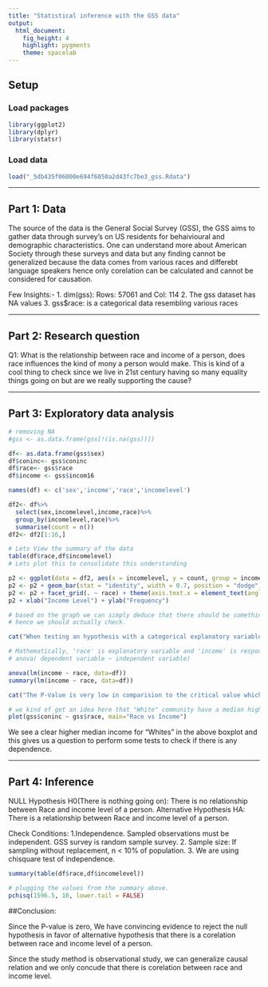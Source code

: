 ```yaml
---
title: "Statistical inference with the GSS data"
output: 
  html_document: 
    fig_height: 4
    highlight: pygments
    theme: spacelab
---
```


## Setup

### Load packages

```r
library(ggplot2)
library(dplyr)
library(statsr)
```

### Load data

```r
load("_5db435f06000e694f6050a2d43fc7be3_gss.Rdata")
```

* * *

## Part 1: Data

The source of the data is the General Social Survey (GSS), the GSS aims to gather data through survey's on US residents for behaivioural and demographic characteristics. One can understand more about American Society through these surveys and data but any finding cannot be generalized because the data comes from various races and differebt language speakers hence only corelation can be calculated and cannot be considered for causation.

Few Insights:-
1. dim(gss): Rows: 57061 and Col: 114
2. The gss dataset has NA values
3. gss$race: is a categorical data resembling various races

* * *

## Part 2: Research question


Q1: What is the relationship between race and income of a person, does race influences the kind of mony a person would make. This is kind of a cool thing to check since we live in 21st century having so many equality things going on but are we really supporting the cause?

* * *

## Part 3: Exploratory data analysis

```r
# removing NA
#gss <- as.data.frame(gss[!(is.na(gss))])

df<- as.data.frame(gss$sex)
df$coninc<- gss$coninc
df$race<- gss$race
df$income <- gss$incom16

names(df) <- c('sex','income','race','incomelevel')

df2<- df%>%
  select(sex,incomelevel,income,race)%>%
  group_by(incomelevel,race)%>%
  summarise(count = n())
df2<- df2[1:16,]

# Lets View the summary of the data
table(df$race,df$incomelevel)
# Lets plot this to consolidate this understanding

p2 <- ggplot(data = df2, aes(x = incomelevel, y = count, group = incomelevel, fill = incomelevel))
p2 <- p2 + geom_bar(stat = "identity", width = 0.7, position = "dodge") + theme_bw()
p2 <- p2 + facet_grid(. ~ race) + theme(axis.text.x = element_text(angle = 90))
p2 + xlab("Income Level") + ylab("Frequency")

# based on the graph we can simply deduce that there should be something with race and incomelevel
# hence we should actually check.
```

```r

cat("When testing an hypothesis with a categorical explanatory variable and a quantitative response variable, the tool normally used in statistics is Analysis of Variances, also called ANOVA. The objective of the ANOVA test is to analyse if there  is a (statistically) significant difference in income, according to their race")

```

```r
# Mathematically, 'race' is explanatory variable and 'income' is response variable
# anova( dependent variable ~ independent variable)

anova(lm(income ~ race, data=df))
summary(lm(income ~ race, data=df))
```

```r
cat("The P-Value is very low in comparision to the critical value which is 0.05 and hence we can reject the null hypothesis that Income is 'Independent' of 'Race'.")
```

```r
# we kind of get an idea here that "White" community have a median high salary.
plot(gss$coninc ~ gss$race, main="Race vs Income")

```

We see a clear higher median income for "Whites" in the above boxplot and this gives us a question to perform some tests to check if there is any dependence.

* * *

## Part 4: Inference

NULL Hypothesis H0(There is nothing going on): There is no relationship between Race and income level of a person. Alternative Hypothesis HA: There is a relationship between Race and income level of a person.

Check Conditions:
1.Independence. Sampled observations must be independent. GSS survey is random sample survey. 
2. Sample size: If sampling without replacement, n < 10% of population.
3. We are using chisquare test of independence.

```r
summary(table(df$race,df$incomelevel))

# plugging the values from the summary above.
pchisq(1596.5, 10, lower.tail = FALSE)
```

##Conclusion:

Since the P-value is zero, We have convincing evidence to reject the null hypothesis in favor of alternative hypothesis that there is a corelation between race and income level of a person.

Since the study method is observational study, we can generalize causal relation and we only concude that there is corelation between race and income level.
